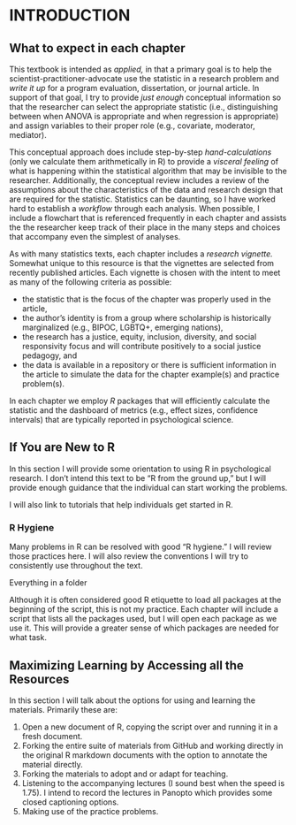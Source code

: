 # INTRODUCTION {#ReCintro}

## What to expect in each chapter

This textbook is intended as *applied,* in that a primary goal is to help the scientist-practitioner-advocate use the statistic in a research problem and *write it up* for a program evaluation, dissertation, or journal article. In support of that goal, I try to provide *just enough* conceptual information so that the researcher can select the appropriate statistic (i.e., distinguishing between when ANOVA is appropriate and when regression is appropriate) and assign variables to their proper role (e.g., covariate, moderator, mediator).

This conceptual approach does include step-by-step *hand-calculations* (only we calculate them arithmetically in R) to provide a *visceral feeling* of what is happening within the statistical algorithm that may be invisible to the researcher.  Additionally, the conceptual review includes a review of the assumptions about the characteristics of the data and research design that are required for the statistic. Statistics can be daunting, so I have worked hard to establish a *workflow* through each analysis. When possible, I include a flowchart that is referenced frequently in each chapter and assists the the researcher keep track of their place in the many steps and choices that accompany even the simplest of analyses.

As with many statistics texts, each chapter includes a *research vignette.* Somewhat unique to this resource is that the vignettes are selected from recently published articles. Each vignette is chosen with the intent to meet as many of the following criteria as possible:

* the statistic that is the focus of the chapter was properly used in the article,
* the author’s identity is from a group where scholarship is historically marginalized (e.g., BIPOC, LGBTQ+, emerging nations),
* the research has a justice, equity, inclusion, diversity, and social responsivity focus and will contribute positively to a social justice pedagogy, and 
* the data is available in a repository or there is sufficient  information in the article to simulate the data for the chapter example(s) and practice problem(s).  

In each chapter we employ *R* packages that will efficiently calculate the statistic and the dashboard of metrics (e.g., effect sizes, confidence intervals) that are typically reported in psychological science.

## If You are New to R

<!-- TODO: Build out this section. -->

In this section I will provide some orientation to using R in psychological research.  I don't intend this text to be "R from the ground up," but I will provide enough guidance that the individual can start working the problems.

I will also link to tutorials that help individuals get started in R.

### R Hygiene

<!-- TODO: Build out this section. -->

Many problems in R can be resolved with good "R hygiene." I will review those practices here. I will also review the conventions I will try to consistently use throughout the text.

Everything in a folder

Although it is often considered good R etiquette to load all packages at the beginning of the script, this is not my practice.  Each chapter will include a script that lists all the packages used, but I will open each package as we use it. This will provide a greater sense of which packages are needed for what task.

## Maximizing Learning by Accessing all the Resources

<!-- TODO: Build out this section. -->

In this section I will talk about the options for using and learning the materials.  Primarily these are:

1. Open a new document of R, copying the script over and running it in a fresh document.
2. Forking the entire suite of materials from GitHub and working directly in the original R markdown documents with the option to annotate the material directly.
3. Forking the materials to adopt and or adapt for teaching.
3. Listening to the accompanying lectures (I sound best when the speed is 1.75). I intend to record the lectures in Panopto which provides some closed captioning options.
4. Making use of the practice problems.
